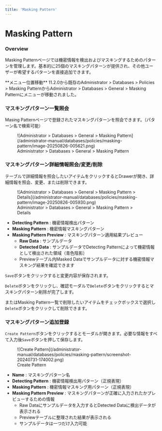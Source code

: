 ```yaml
---
title: 'Masking Pattern'
---
```



# Masking Pattern

### Overview

Masking Patternページでは機密情報を検出およびマスキングするためのパターンを管理します。基本的に25個のマスキングパターンが提供され、その他ユーザーが希望するパターンを直接追加できます。

<Callout type="info">
**メニュー位置移動**
11.2.0から既存のAdministrator &gt; Databases &gt; Policies &gt; Masking PatternからAdministrator &gt; Databases &gt; General &gt; Masking Patternにメニューが移動されました。
</Callout>

### マスキングパターン一覧照会

Masing Patternページで登録されたマスキングパターンを照会できます。（パターン名で検索可能）

<figure data-layout="center" data-align="center">
![Administrator &gt; Databases &gt; General &gt; Masking Pattern](/administrator-manual/databases/policies/masking-pattern/image-20250826-005621.png)
<figcaption>
Administrator &gt; Databases &gt; General &gt; Masking Pattern
</figcaption>
</figure>


### マスキングパターン詳細情報照会/変更/削除

テーブルで詳細情報を照会したいアイテムをクリックするとDrawerが開き、詳細情報を照会、変更、または削除できます。

<figure data-layout="center" data-align="center">
![Administrator &gt; Databases &gt; General &gt; Masking Pattern &gt; Details](/administrator-manual/databases/policies/masking-pattern/image-20250826-005930.png)
<figcaption>
Administrator &gt; Databases &gt; General &gt; Masking Pattern &gt; Details
</figcaption>
</figure>

*  **Detecting Pattern**  : 機密情報検出パターン
*  **Masking Pattern**  : 機密情報マスキングパターン
*  **Masking Pattern Preview**  : マスキングパターン適用結果プレビュー
    *  **Raw Data**  : サンプルデータ
    *  **Detected Data**  : サンプルデータでDetecting Patternによって機密情報として検出された領域（青色陰影）
    * Previewテーブル内Masked Dataでサンプルデータに対する機密情報マスキング結果を確認できます

`Save`ボタンをクリックすると変更内容が保存されます。

`Delete`ボタンをクリックし、確認モーダルで`Delete`ボタンをクリックするとマスキングパターン削除が完了します。

またはMasking Pattern一覧で削除したいアイテムをチェックボックスで選択し`Delete`ボタンをクリックして削除できます。


### マスキングパターン追加登録

`Create Pattern`ボタンをクリックするとモーダルが開きます。必要な情報をすべて入力後`Save`ボタンを押して保存します。

<figure data-layout="center" data-align="center">
![Create Pattern](/administrator-manual/databases/policies/masking-pattern/screenshot-20240731-174002.png)
<figcaption>
Create Pattern
</figcaption>
</figure>

*  **Name**  : マスキングパターン名
*  **Detecting Pattern**  : 機密情報検出用パターン（正規表現）
*  **Masking Pattern**  : 機密情報マスキング用パターン（正規表現）
*  **Masking Pattern Preview**  : マスキングパターンが正確に入力されたかプレビューするための情報
    * Raw Dataにサンプルデータを入力するとDetected Dataに検出データが表示される
    * Previewテーブルに整理された結果が表示される
    * サンプルデータは一つだけ入力可能
